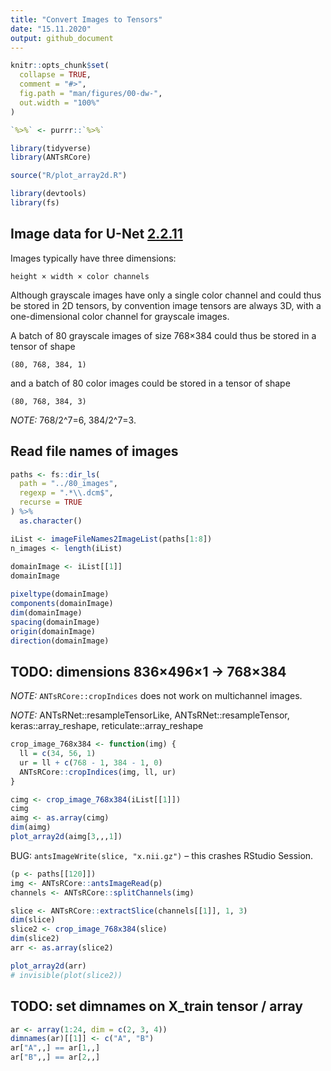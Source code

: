 ```yaml
---
title: "Convert Images to Tensors"
date: "15.11.2020"
output: github_document
---
```


```r
knitr::opts_chunk$set(
  collapse = TRUE,
  comment = "#>",
  fig.path = "man/figures/00-dw-",
  out.width = "100%"
)

`%>%` <- purrr::`%>%`

library(tidyverse)
library(ANTsRCore)

source("R/plot_array2d.R")

library(devtools)
library(fs)
```


## Image data for U-Net [2.2.11](https://livebook.manning.com/book/deep-learning-with-r/chapter-2/48)

Images typically have three dimensions:
```
height × width × color channels
```
Although grayscale images have only a single color channel 
and could thus be stored in 2D tensors, by convention 
image tensors are always 3D, with a one-dimensional color channel
for grayscale images. 

A batch of 80 grayscale images of size 768×384 could thus
be stored in a tensor of shape 
```
(80, 768, 384, 1)
```
and a batch of 80 color images could be stored in a  tensor of shape
```
(80, 768, 384, 3)
```

*NOTE:* 768/2^7=6, 384/2^7=3.


## Read file names of images

```r
paths <- fs::dir_ls(
  path = "../80_images",
  regexp = ".*\\.dcm$",
  recurse = TRUE
) %>% 
  as.character()
```

```r
iList <- imageFileNames2ImageList(paths[1:8])
n_images <- length(iList)
  
domainImage <- iList[[1]]
domainImage

pixeltype(domainImage)
components(domainImage)
dim(domainImage)
spacing(domainImage)
origin(domainImage)
direction(domainImage)
```


## TODO: dimensions 836×496×1 -> 768×384

*NOTE:* `ANTsRCore::cropIndices` does not work on multichannel images.

*NOTE:* ANTsRNet::resampleTensorLike, ANTsRNet::resampleTensor,
keras::array_reshape, reticulate::array_reshape

```r
crop_image_768x384 <- function(img) {
  ll = c(34, 56, 1)
  ur = ll + c(768 - 1, 384 - 1, 0)
  ANTsRCore::cropIndices(img, ll, ur)
}

cimg <- crop_image_768x384(iList[[1]])
cimg
aimg <- as.array(cimg)
dim(aimg)
plot_array2d(aimg[3,,,1])
```

BUG: `antsImageWrite(slice, "x.nii.gz")` -- 
this crashes RStudio Session.

```r
(p <- paths[[120]])
img <- ANTsRCore::antsImageRead(p)
channels <- ANTsRCore::splitChannels(img)

slice <- ANTsRCore::extractSlice(channels[[1]], 1, 3)
dim(slice)
slice2 <- crop_image_768x384(slice)
dim(slice2)
arr <- as.array(slice2)

plot_array2d(arr)
# invisible(plot(slice2))
```


## TODO: set dimnames on X_train tensor / array

```r
ar <- array(1:24, dim = c(2, 3, 4))
dimnames(ar)[[1]] <- c("A", "B")
ar["A",,] == ar[1,,]
ar["B",,] == ar[2,,]
```

